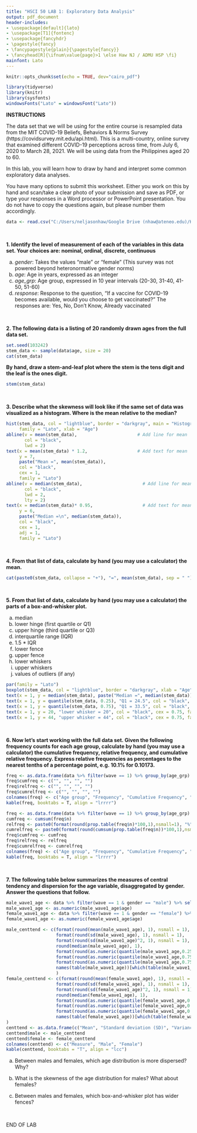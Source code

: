 ```yaml
---
title: "HSCI 50 LAB 1: Exploratory Data Analysis"
output: pdf_document
header-includes:
- \usepackage[default]{lato}
- \usepackage[T1]{fontenc}
- \usepackage{fancyhdr}
- \pagestyle{fancy}
- \fancypagestyle{plain}{\pagestyle{fancy}}
- \fancyhead[R]{\ifnum\value{page}>1 \else Haw NJ / ADMU HSP \fi}
mainfont: Lato
---
```


```r
knitr::opts_chunk$set(echo = TRUE, dev="cairo_pdf")
```

```r
library(tidyverse)
library(knitr)
library(sysfonts)
windowsFonts("Lato" = windowsFont("Lato"))
```

**INSTRUCTIONS**

The data set that we will be using for the entire course is resampled data from the MIT COVID-19 Beliefs, Behaviors & Norms Survey (https://covidsurvey.mit.edu/api.html). This is a multi-country, online survey that examined different COVID-19 perceptions across time, from July 6, 2020 to March 28, 2021. We will be using data from the Philippines aged 20 to 60.

In this lab, you will learn how to draw by hand and interpret some common exploratory data analyses.

You have many options to submit this worksheet. Either you work on this by hand and scan/take a clear photo of your submission and save as PDF, or type your responses in a Word processor or PowerPoint presentation. You do not have to copy the questions again, but please number them accordingly.

```r
data <- read.csv("C:/Users/neljasonhaw/Google Drive (nhaw@ateneo.edu)/HSCI 50 SY 2021-2022/Labs/vax_accept_dummydata.csv")
```

&nbsp;

**1. Identify the level of measurement of each of the variables in this data set. Your choices are: nominal, ordinal, discrete, continuous**

a. *gender*: Takes the values "male" or "female" (This survey was not powered beyond heteronormative gender norms)
b. *age*: Age in years, expressed as an integer
c. *age_grp*: Age group, expressed in 10 year intervals (20-30, 31-40, 41-50, 51-60)
d. *response*: Response to the question, "If a vaccine for COVID-19 becomes available, would you choose to get vaccinated?" The responses are: Yes, No, Don't Know, Already vaccinated

&nbsp;

**2. The following data is a listing of 20 randomly drawn ages from the full data set.**
```r
set.seed(103242)
stem_data <- sample(data$age, size = 20)
cat(stem_data)
```

**By hand, draw a stem-and-leaf plot where the stem is the tens digit and the leaf is the ones digit.**
```r
stem(stem_data)
```

&nbsp;

**3. Describe what the skewness will look like if the same set of data was visualized as a histogram. Where is the mean relative to the median?**

```r
hist(stem_data, col = "lightblue", border = "darkgray", main = "Histogram of ages (n = 20)", 
     family = "Lato", xlab = "Age")
abline(v = mean(stem_data),                       # Add line for mean
       col = "black",
       lwd = 2)
text(x = mean(stem_data) * 1.2,                   # Add text for mean
     y = 7,
     paste("Mean =", mean(stem_data)),
     col = "black",
     cex = 1,
     family = "Lato")
abline(v = median(stem_data),                       # Add line for mean
       col = "black",
       lwd = 2,
       lty = 2)
text(x = median(stem_data)* 0.95,                   # Add text for mean
     y = 6,
     paste("Median =\n", median(stem_data)),
     col = "black",
     cex = 1,
     adj = 1,
     family = "Lato")
```

&nbsp;

**4. From that list of data, calculate by hand (you may use a calculator) the mean.**

```r
cat(paste0(stem_data, collapse = "+"), "=", mean(stem_data), sep = " ")
```

&nbsp;

**5. From that list of data, calculate by hand (you may use a calculator) the parts of a box-and-whisker plot.**

a. median
b. lower hinge (first quartile or Q1)
c. upper hinge (third quartile or Q3)
d. interquartile range (IQR)
e. 1.5 * IQR
f. lower fence
g. upper fence
h. lower whiskers
i. upper whiskers
j. values of outliers (if any)

```r
par(family = "Lato") 
boxplot(stem_data, col = "lightblue", border = "darkgray", xlab = "Age")
text(x = 1, y = median(stem_data), paste("Median =", median(stem_data)), col = "black", cex = 0.75, family = "Lato")
text(x = 1, y = quantile(stem_data, 0.25), "Q1 = 24.5", col = "black", cex = 0.75, family = "Lato")
text(x = 1, y = quantile(stem_data, 0.75), "Q1 = 33.5", col = "black", cex = 0.75, family = "Lato")
text(x = 1, y = 20, "lower whisker = 20", col = "black", cex = 0.75, family = "Lato")
text(x = 1, y = 44, "upper whisker = 44", col = "black", cex = 0.75, family = "Lato")
```

&nbsp;

**6. Now let's start working with the full data set. Given the following frequency counts for each age group, calculate by hand (you may use a calculator) the cumulative frequency, relative frequency, and cumulative relative frequency. Express relative frequencies as percentages to the nearest tenths of a percentage point, e.g. 10.1% for 0.10173.**

```r
freq <- as.data.frame(data %>% filter(wave == 1) %>% group_by(age_grp) %>% count)
freq$cumfreq <- c("", "", "", "")
freq$relfreq <- c("", "", "", "")
freq$cumrelfreq <- c("", "", "", "")
colnames(freq) <- c("Age group", "Frequency", "Cumulative Frequency", "Relative Frequency", "Cumulative Relative Frequency")
kable(freq, booktabs = T, align = "lrrrr")
```


```r
freq <- as.data.frame(data %>% filter(wave == 1) %>% group_by(age_grp) %>% count)
cumfreq <- cumsum(freq$n)
relfreq <- paste0(format(round(prop.table(freq$n)*100,1),nsmall=1), "%")
cumrelfreq <- paste0(format(round(cumsum(prop.table(freq$n))*100,1),nsmall=1), "%")
freq$cumfreq <- cumfreq
freq$relfreq <- relfreq
freq$cumrelfreq <- cumrelfreq
colnames(freq) <- c("Age group", "Frequency", "Cumulative Frequency", "Relative Frequency", "Cumulative Relative Frequency")
kable(freq, booktabs = T, align = "lrrrr")
```

&nbsp;

**7. The following table below summarizes the measures of central tendency and dispersion for the age variable, disaggregated by gender. Answer the questions that follow.**

```r
male_wave1_age <- data %>% filter(wave == 1 & gender == "male") %>% select(age)
male_wave1_age <- as.numeric(male_wave1_age$age)
female_wave1_age <- data %>% filter(wave == 1 & gender == "female") %>% select(age)
female_wave1_age <- as.numeric(female_wave1_age$age)

male_centtend <- c(format(round(mean(male_wave1_age), 1), nsmall = 1),
                   format(round(sd(male_wave1_age), 1), nsmall = 1),
                   format(round(sd(male_wave1_age)^2, 1), nsmall = 1),
                   round(median(male_wave1_age), 1),
                   format(round(as.numeric(quantile(male_wave1_age,0.25)),1), nsmall = 1),
                   format(round(as.numeric(quantile(male_wave1_age,0.75)),1), nsmall = 1),
                   format(round(as.numeric(quantile(male_wave1_age,0.75)) - as.numeric(quantile(male_wave1_age,0.25)), 1), nsmall = 1),
                   names(table(male_wave1_age))[which(table(male_wave1_age) == max(table(male_wave1_age)))]
                   )
female_centtend <- c(format(round(mean(female_wave1_age), 1), nsmall = 1),
                   format(round(sd(female_wave1_age), 1), nsmall = 1),
                   format(round(sd(female_wave1_age)^2, 1), nsmall = 1),
                   round(median(female_wave1_age), 1),
                   format(round(as.numeric(quantile(female_wave1_age,0.25)),1), nsmall = 1),
                   format(round(as.numeric(quantile(female_wave1_age,0.75)),1), nsmall = 1),
                   format(round(as.numeric(quantile(female_wave1_age,0.75)) - as.numeric(quantile(female_wave1_age,0.25)), 1), nsmall = 1),
                   names(table(female_wave1_age))[which(table(female_wave1_age) == max(table(female_wave1_age)))]
)
centtend <- as.data.frame(c("Mean", "Standard deviation (SD)", "Variance", "Median", "First Quartile (Q1)", "Third Quartile (Q3)", "Interquartile Range (IQR)", "Mode"))
centtend$male <- male_centtend
centtend$female <- female_centtend
colnames(centtend) <- c("Measure", "Male", "Female")
kable(centtend, booktabs = "T", align = "lcc")
```
a. Between males and females, which age distribution is more dispersed? Why?

b. What is the skewness of the age distribution for males? What about females?

c. Between males and females, which box-and-whisker plot has wider fences?

&nbsp;

\center END OF LAB \center